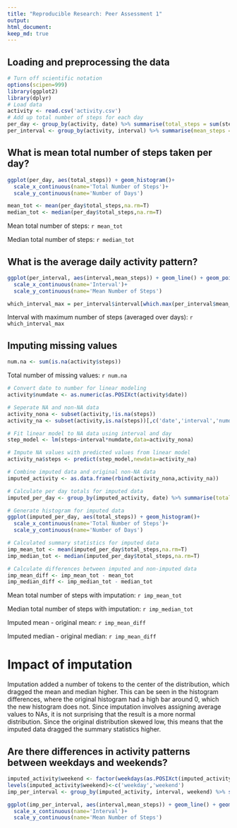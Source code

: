 ---
title: "Reproducible Research: Peer Assessment 1"
output: 
html_document:
keep_md: true
---


## Loading and preprocessing the data
```{r loading,echo=TRUE}
# Turn off scientific notation
options(scipen=999)
library(ggplot2)
library(dplyr)
# Load data
activity <- read.csv('activity.csv')
# Add up total number of steps for each day
per_day <- group_by(activity, date) %>% summarise(total_steps = sum(steps,na.rm=T))
per_interval <- group_by(activity, interval) %>% summarise(mean_steps = mean(steps,na.rm=T))
```

## What is mean total number of steps taken per day?
```{r generate-graph,echo=TRUE}
ggplot(per_day, aes(total_steps)) + geom_histogram()+
  scale_x_continuous(name='Total Number of Steps')+
  scale_y_continuous(name='Number of Days')
```
```{r calc.summary.stats,echo=TRUE}
mean_tot <- mean(per_day$total_steps,na.rm=T)
median_tot <- median(per_day$total_steps,na.rm=T)
```
Mean total number of steps: `r mean_tot`

Median total number of steps: `r median_tot`



## What is the average daily activity pattern?
```{r generate-graph2,echo=TRUE}
ggplot(per_interval, aes(interval,mean_steps)) + geom_line() + geom_point()+
  scale_x_continuous(name='Interval')+
  scale_y_continuous(name='Mean Number of Steps')
```
```{r calc.summary.stats2,echo=TRUE}
which_interval_max = per_interval$interval[which.max(per_interval$mean_steps)]
```
Interval with maximum number of steps (averaged over days): `r which_interval_max`


## Imputing missing values
```{r calc.na,echo=TRUE}
num.na <- sum(is.na(activity$steps))
```
Total number of missing values: `r num.na`
```{r impute.na,echo=TRUE}
# Convert date to number for linear modeling
activity$numdate <- as.numeric(as.POSIXct(activity$date))

# Seperate NA and non-NA data
activity_nona <- subset(activity,!is.na(steps))
activity_na <- subset(activity,is.na(steps))[,c('date','interval','numdate')]

# Fit linear model to NA data using interval and day
step_model <- lm(steps~interval*numdate,data=activity_nona)

# Impute NA values with predicted values from linear model
activity_na$steps <- predict(step_model,newdata=activity_na)

# Combine imputed data and original non-NA data
imputed_activity <- as.data.frame(rbind(activity_nona,activity_na))

# Calculate per day totals for imputed data
imputed_per_day <- group_by(imputed_activity, date) %>% summarise(total_steps = sum(steps,na.rm=T))
```
```{r generate-graph3,echo=TRUE}
# Generate histogram for imputed data
ggplot(imputed_per_day, aes(total_steps)) + geom_histogram()+
  scale_x_continuous(name='Total Number of Steps')+
  scale_y_continuous(name='Number of Days')
```
```{r calc.summary.stats.imputed,echo=TRUE}
# Calculated summary statistics for imputed data
imp_mean_tot <- mean(imputed_per_day$total_steps,na.rm=T)
imp_median_tot <- median(imputed_per_day$total_steps,na.rm=T)

# Calculate differences between imputed and non-imputed data
imp_mean_diff <- imp_mean_tot - mean_tot
imp_median_diff <- imp_median_tot - median_tot
```
Mean total number of steps with imputation: `r imp_mean_tot`

Median total number of steps with imputation: `r imp_median_tot`

Imputed mean - original mean: `r imp_mean_diff`

Imputed median - original median: `r imp_mean_diff`

# Impact of imputation
Imputation added a number of tokens to the center of the distribution, which dragged
the mean and median higher. This can be seen in the histogram differences, where the
original histogram had a high bar around 0, which the new histogram does not. Since
imputation involves assigning average values to NAs, it is not surprising that the 
result is a more normal distribution. Since the original distribution skewed low,
this means that the imputed data dragged the summary statistics higher.

## Are there differences in activity patterns between weekdays and weekends?
```{r weekdays, echo=TRUE}
imputed_activity$weekend <- factor(weekdays(as.POSIXct(imputed_activity$date)) %in% c('Saturday','Sunday'))
levels(imputed_activity$weekend)<-c('weekday','weekend')
imp_per_interval <- group_by(imputed_activity, interval, weekend) %>% summarise(mean_steps = mean(steps,na.rm=T))
```
```{r generate-graph-imp-interval,echo=TRUE}
ggplot(imp_per_interval, aes(interval,mean_steps)) + geom_line() + geom_point() + facet_wrap(~weekend,ncol=1) +
  scale_x_continuous(name='Interval')+
  scale_y_continuous(name='Mean Number of Steps')
```
